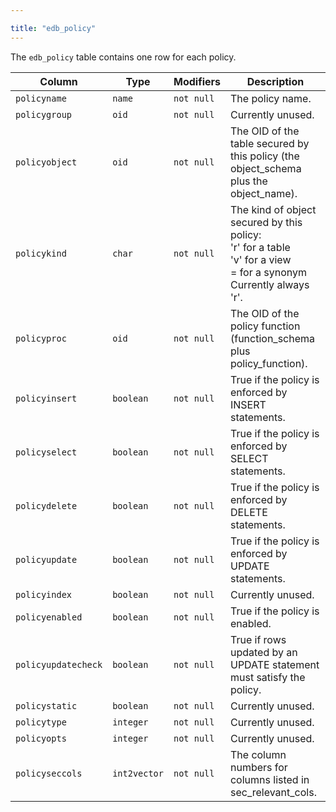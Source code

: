 ---

title: "edb_policy"
---

<div id="edb_policy" class="registered_link"></div>

The `edb_policy` table contains one row for each policy.

| Column              | Type         | Modifiers  | Description                                                  |
| ------------------- | ------------ | ---------- | ------------------------------------------------------------ |
| `policyname`        | `name`       | `not null` | The policy name.                                             |
| `policygroup`       | `oid`        | `not null` | Currently unused.                                            |
| `policyobject`      | `oid`        | `not null` | The OID of the table secured by this policy (the object_schema plus the object_name). |
| `policykind`        | `char`       | `not null` | The kind of object secured by this policy: <br/>'r' for a table<br/>'v' for a view <br/>= for a synonym <br/>Currently always 'r'. |
| `policyproc`        | `oid`        | `not null` | The OID of the policy function (function_schema plus policy_function). |
| `policyinsert`      | `boolean`    | `not null` | True if the policy is enforced by INSERT statements.         |
| `policyselect`      | `boolean`    | `not null` | True if the policy is enforced by SELECT statements.         |
| `policydelete`      | `boolean`    | `not null` | True if the policy is enforced by DELETE statements.         |
| `policyupdate`      | `boolean`    | `not null` | True if the policy is enforced by UPDATE statements.         |
| `policyindex`       | `boolean`    | `not null` | Currently unused.                                            |
| `policyenabled`     | `boolean`    | `not null` | True if the policy is enabled.                               |
| `policyupdatecheck` | `boolean`    | `not null` | True if rows updated by an UPDATE statement must satisfy the policy. |
| `policystatic`      | `boolean`    | `not null` | Currently unused.                                            |
| `policytype`        | `integer`    | `not null` | Currently unused.                                            |
| `policyopts`        | `integer`    | `not null` | Currently unused.                                            |
| `policyseccols`     | `int2vector` | `not null` | The column numbers for columns listed in sec_relevant_cols.  |